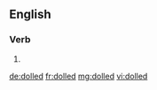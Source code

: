 ==English==

===Verb===
{{head|en}}

# {{en-past of|doll}}

[[de:dolled]]
[[fr:dolled]]
[[mg:dolled]]
[[vi:dolled]]